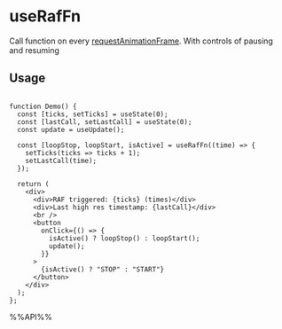 # useRafFn

Call function on every [requestAnimationFrame](https://developer.mozilla.org/en-US/docs/Web/API/window/requestAnimationFrame). With controls of pausing and resuming


## Usage

```tsx live

function Demo() {
  const [ticks, setTicks] = useState(0);
  const [lastCall, setLastCall] = useState(0);
  const update = useUpdate();

  const [loopStop, loopStart, isActive] = useRafFn((time) => {
    setTicks(ticks => ticks + 1);
    setLastCall(time);
  });

  return (
    <div>
      <div>RAF triggered: {ticks} (times)</div>
      <div>Last high res timestamp: {lastCall}</div>
      <br />
      <button
        onClick={() => {
          isActive() ? loopStop() : loopStart();
          update();
        }}
      >
        {isActive() ? "STOP" : "START"}
      </button>
    </div>
  );
};

```

%%API%%